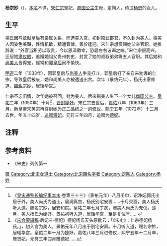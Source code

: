 {{東亞女性歷史人物
| 名稱=德妃楊氏
| 身份=宋朝妃嬪
| 畫像=
| 說明=
|姓 = 杨氏
|名 = [[赐名|赐名]]宗妙
|姓名 = 
|初名 =不详
| 位號=原武郡君→美人→無（被廢出宮）→美人→婕妤→修媛→修仪（尊封）→德妃（追贈）
| 出生年=1019年
| 逝世年=1073年
| 出生地=
| 父親=杨忠
| 夫=[[宋仁宗|宋仁宗]]
| 女=莊宣大長帝姬
|}}
'''杨宗妙'''（{{bd|1019年||1073年||}}），[[本名|本名]]不详，[[宋仁宗|宋仁宗]]宠妃，[[商国公主|商国公主]]生母，定陶人，侍卫[[杨忠|杨忠]]的女儿。<br>

==生平==
楊氏因与[[章献明肃皇后|章献皇后]]有亲属关系，而选美入宫。初封原武[[郡君|郡君]]，不久封为[[美人_(位号)|美人]]。楊美人因姿色美豔，性情机敏，精通音律，善於逢迎。宋仁宗想赏赐她父亲官职，她推辞说：“外官当积劳以取贵，今以恩泽徼幸，恐启左右诐谒之端。”宋仁宗很高兴，迁居她[[肃仪殿|肃仪殿]]，追赠她祖父贵州刺史，封赏了她的叔叔弟弟等五人官职。其后她和[[尚充仪|尚美人]]皆得宠，經常和[[郭皇后_(宋仁宗)|郭皇后]]闹不愉快。

[[明道_(北宋)|明道]]二年（1033年），因郭皇后与[[尚充仪|尚美人]]争宠打斗，郭皇后打了亲自来劝導的仁宗，导致皇后被废，她和尚美人亦被遣送出宫。次年（景佑元年），杨氏出家修道，[[赐名|赐名]]宗妙，居瑶华宫<ref>《[[皇宋通鉴长编纪事本末|皇宋通鉴长编纪事本末]]·卷第三十三》（景祐元年）八月壬申，诏净妃郭氏出居于外，美人尚氏为道士，居洞真宫，杨氏别宅安置......十月癸酉，美人杨氏听入道，赐名宗妙，居安和院。皇祐二年七月丁亥，赠美人尚氏为充仪。是月，美人杨氏为婕妤。景祐初听入道，居瑶华宫，至是复位号......</ref>。

仁宗不忘旧情，次年她被召回，封为美人。后來楊美人生下一个女儿[[商国公主|商国公主]]。[[皇祐|皇祐]]二年（1050年）十月<ref>《[[宋会要辑稿|宋会要辑稿]]·后妃三·德妃》德妃杨氏天头原批云：「《宋史》：仁宗德妃杨氏。」，初入宫为美人，景佑元年八月出于别宅安置。十月听入道，赐名宗妙，居瑶华宫。皇佑二年十月为婕妤，嘉佑八年三月进修仪，熙宁五年十二月卒，赠贤妃，元符三年四月赠德妃......</ref>，[[晋封|晋封]][[婕妤|婕妤]]。宋仁宗去世后，[[嘉佑|嘉佑]]八年（1063年）三月，新皇帝宋英宗再尊封她为正二品嫔之一的[[嫔|修仪]]。[[熙宁|熙宁]]五年（1072年）十二月去世，年五十四岁，[[追赠|追赠]][[贤妃|贤妃]]。元符三年四月，追赠为[[德妃|德妃]]。

== 注释 ==

{{Reflist}}

== 参考资料 ==
*《宋史》列传第一
{{宋仁宗皇室}}
{{DEFAULTSORT:Y}}
[[Category:宋仁宗妃|赠]]
[[Category:北宋女道士|Category:北宋女道士]]
[[Category:北宋赐名字者|Category:北宋赐名字者]]
[[Category:定陶人|Category:定陶人]]
[[Category:杨姓|Category:杨姓]]